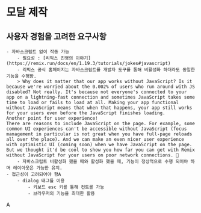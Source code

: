 
<Meta title="fxtsx-html/data-view/Dialog2/Introduction" />

# 모달 제작
## 사용자 경험을 고려한 요구사항
    - 자바스크립트 없이 작동 가능
        - 필요성 : [리믹스 진영의 이야기](https://remix.run/docs/en/1.19.3/tutorials/jokes#javascript)
        - 리믹스 공식 홈페이지는 자바스크립트를 개발자 도구를 통해 비활성화 하더라도 동일한 기능을 수행함.
        > Why does it matter that our app works without JavaScript? Is it because we're worried about the 0.002% of users who run around with JS disabled? Not really. It's because not everyone's connected to your app on a lightning-fast connection and sometimes JavaScript takes some time to load or fails to load at all. Making your app functional without JavaScript means that when that happens, your app still works for your users even before the JavaScript finishes loading.
    Another point for user experience!
    There are reasons to include JavaScript on the page. For example, some common UI experiences can't be accessible without JavaScript (focus management in particular is not great when you have full-page reloads all over the place). And we can make an even nicer user experience with optimistic UI (coming soon) when we have JavaScript on the page. But we thought it'd be cool to show you how far you can get with Remix without JavaScript for your users on poor network connections. 💪
        - 자바스크립트 비활성화 했을 때와 활성화 했을 때, 기능이 정상적으로 수행 되어야 하며 레이아웃은 가능한 유지.
    - 접근성이 고려되어야 함A
        - dialog 태그를 이용
            - 키보드 esc 키를 통해 컨트롤 가능
            - 브라우저의 기능을 최대한 활용
A
